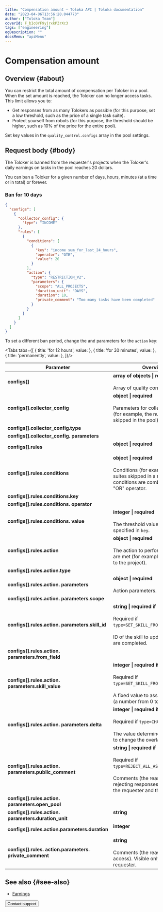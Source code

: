 ```yaml
---
title: "Compensation amount — Toloka API | Toloka documentation"
date: "2023-04-06T13:56:20.044773"
author: ["Toloka Team"]
coverId: F_bIcOYF9yjrxkPZrXc3
tags: ["engineering"]
ogDescription: ""
docsMenu: "apiMenu"
---
```



# Compensation amount

## Overview {#about}

You can restrict the total amount of compensation per Toloker in a pool. When the set amount is reached, the Toloker can no longer access tasks. This limit allows you to:

- Get responses from as many Tolokers as possible (for this purpose, set a low threshold, such as the price of a single task suite).
- Protect yourself from robots (for this purpose, the threshold should be higher, such as 10% of the price for the entire pool).

Set key values in the `quality_control.configs` array in the pool settings.

## Request body {#body}

The Toloker is banned from the requester's projects when the Toloker's daily earnings on tasks in the pool reaches 20 dollars.

You can ban a Toloker for a given number of days, hours, minutes (at a time or in total) or forever.

### Ban for 10 days

```json
{
  "configs": [
    {
      "collector_config": {
        "type": "INCOME"
      },
      "rules": [
        {
          "conditions": [
            {
              "key": "income_sum_for_last_24_hours",
              "operator": "GTE",
              "value": 20
            }
          ],
          "action": {
            "type": "RESTRICTION_V2",
            "parameters": {
              "scope": "ALL_PROJECTS",
              "duration_unit": "DAYS",
              "duration": 10,
              "private_comment": "Too many tasks have been completed"
            }
          }
        }
      ]
    }
  ]
}
```

To set a different ban period, change the <Term term="duration-unit"><DurationUnit/></Term> and <Term term="duration"><Duration/></Term> parameters for the `action` key:

<Tabs tabs={[
  { title: 'for 12 hours', value: <EarnLimitList1/> },
  { title: 'for 30 minutes', value: <EarnLimitList2/> },
  { title: 'permanently', value: <EarnLimitList3/> },
]}/>

Parameter | Overview
----- | -----
**configs[]** | **array of objects \| required**<br/><br/>Array of quality control settings.
**configs[].collector_config** | **object \| required**<br/><br/>Parameters for collecting statistics (for example, the number of tasks skipped in the pool).
**configs[].collector_config.type** | <EarnLimitTable1/>
**configs[].collector_config. parameters** | <EarnLimitTable2/>
**configs[].rules** | **object \| required**<br/><br/><ConfigsRules/>
**configs[].rules.conditions** | **object \| required**<br/><br/>Conditions (for example, 10 task suites skipped in a row). Multiple conditions are combined with the "OR" operator.
**configs[].rules.conditions.key** | <EarnLimitTable3/>
**configs[].rules.conditions. operator** | <EarnLimitTable4/>
**configs[].rules.conditions. value** | **integer \| required**<br/><br/>The threshold value of the variable specified in `key`.
**configs[].rules.action** | **object \| required**<br/><br/>The action to perform if conditions are met (for example, block access to the project).
**configs[].rules.action.type** | <EarnLimitTable5/>
**configs[].rules.action. parameters** | **object \| required**<br/><br/>Action parameters.
**configs[].rules.action. parameters.scope** | <EarnLimitTable6/>
**configs[].rules.action. parameters.skill_id** | **string \| required if**<br/><br/>Required if `type=SET_SKILL_FROM_OUTPUT_FIELD`.<br/><br/>ID of the skill to update as tasks are completed.
**configs[].rules.action. parameters.from_field** | <EarnLimitTable7/>
**configs[].rules.action. parameters.skill_value** | **integer \| required if**<br/><br/>Required if `type=SET_SKILL_FROM_OUTPUT_FIELD`.<br/><br/>A fixed value to assign to the skill (a number from 0 to 100).
**configs[].rules.action. parameters.delta** | **integer \| required if**<br/><br/>Required if `type=CHANGE_OVERLAP`.<br/><br/>The value determines the amount to change the overlap by.
**configs[].rules.action. parameters.public_comment** | **string \| required if**<br/><br/>Required if `type=REJECT_ALL_ASSIGNMENTS`.<br/><br/>Comments (the reason for rejecting responses). Available to the requester and the Toloker.
**configs[].rules.action. parameters.open_pool** | <EarnLimitTable8/>
**configs[].rules.action. parameters.duration_unit** | **string**<br/><br/><DurationUnit/>
**configs[].rules.action.parameters.duration**  | **integer**<br/><br/><Duration/>
**configs[].rules. action.parameters. private_comment** | **string**<br/><br/>Comments (the reason for blocking access). Visible only to the requester.

## See also {#see-also}

- [Earnings](/docs/guide/income)

<Button themeColor="light" view="default" size="l" type="link" url="/docs/guide/troubleshooting/support?form-source=api-earn-limit">Contact support</Button>
